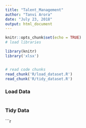 ---
title: "Talent_Management"
author: "Tanvi Arora"
date: "July 23, 2018"
output: html_document
---

```{r setup, include=FALSE}
knitr::opts_chunk$set(echo = TRUE)
# load libraries

library(knitr)
library('xlsx')


# read code chunks
read_chunk('R/load_dataset.R')
read_chunk('R/tidy_dataset.R')

```
### Load Data
```{r load_dataset}
```

### Tidy Data
```{r tidy_dataset}
